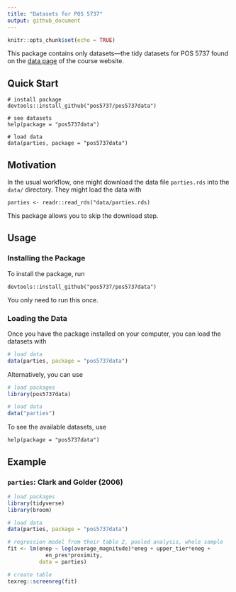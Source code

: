 ```yaml
---
title: "Datasets for POS 5737"
output: github_document
---
```


```r
knitr::opts_chunk$set(echo = TRUE)
```

This package contains only datasets---the tidy datasets for POS 5737 found on the [data page](https://pos5737.github.io/data.html) of the course website.

## Quick Start

```
# install package
devtools::install_github("pos5737/pos5737data")

# see datasets
help(package = "pos5737data")

# load data
data(parties, package = "pos5737data")
```

## Motivation

In the usual workflow, one might download the data file `parties.rds` into the `data/` directory. They might load the data with

```
parties <- readr::read_rds("data/parties.rds)
```

This package allows you to skip the download step.

## Usage

### Installing the Package

To install the package, run 

```
devtools::install_github("pos5737/pos5737data")
```

You only need to run this once.

### Loading the Data

Once you have the package installed on your computer, you can load the datasets with

```r
# load data
data(parties, package = "pos5737data")
```

Alternatively, you can use

```r
# load packages
library(pos5737data)

# load data
data("parties")
```

To see the available datasets, use

```
help(package = "pos5737data")
```

## Example

### `parties`: Clark and Golder (2006)

```r
# load packages
library(tidyverse)
library(broom)

# load data
data(parties, package = "pos5737data")

# regression model from their table 2, pooled analysis, whole sample
fit <- lm(enep ~ log(average_magnitude)*eneg + upper_tier*eneg + 
            en_pres*proximity, 
          data = parties)

# create table
texreg::screenreg(fit)
```






